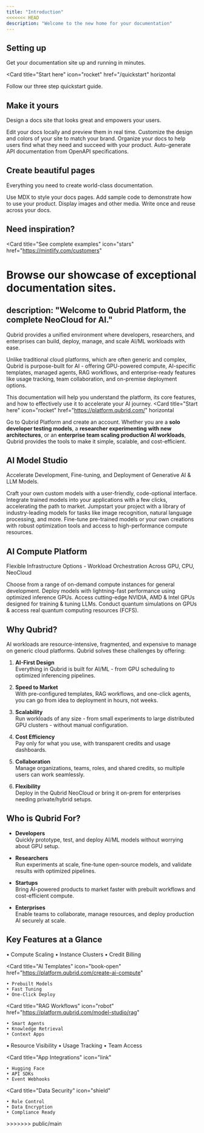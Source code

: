 ```yaml
---
title: "Introduction"
<<<<<<< HEAD
description: "Welcome to the new home for your documentation"
---
```


## Setting up

Get your documentation site up and running in minutes.

<Card
  title="Start here"
  icon="rocket"
  href="/quickstart"
  horizontal
>
  Follow our three step quickstart guide.
</Card>

## Make it yours

Design a docs site that looks great and empowers your users.

<Columns cols={2}>
  <Card
    title="Edit locally"
    icon="pen-to-square"
    href="/development"
  >
    Edit your docs locally and preview them in real time.
  </Card>
  <Card
    title="Customize your site"
    icon="palette"
    href="/essentials/settings"
  >
    Customize the design and colors of your site to match your brand.
  </Card>
    <Card
    title="Set up navigation"
    icon="map"
    href="/essentials/navigation"
  >
    Organize your docs to help users find what they need and succeed with your product.
  </Card>
  <Card
    title="API documentation"
    icon="terminal"
    href="/api-reference/introduction"
  >
    Auto-generate API documentation from OpenAPI specifications.
  </Card>
</Columns>

## Create beautiful pages

Everything you need to create world-class documentation.

<Columns cols={2}>
  <Card
    title="Write with MDX"
    icon="pen-fancy"
    href="/essentials/markdown"
  >
    Use MDX to style your docs pages.
  </Card>
  <Card
    title="Code samples"
    icon="code"
    href="/essentials/code"
  >
    Add sample code to demonstrate how to use your product.
  </Card>
  <Card
    title="Images"
    icon="image"
    href="/essentials/images"
  >
    Display images and other media.
  </Card>
  <Card
    title="Reusable snippets"
    icon="recycle"
    href="/essentials/reusable-snippets"
  >
    Write once and reuse across your docs.
  </Card>
</Columns>

## Need inspiration?

<Card
  title="See complete examples"
  icon="stars"
  href="https://mintlify.com/customers"
>
  Browse our showcase of exceptional documentation sites.
</Card>
=======
description: "Welcome to Qubrid Platform, the complete NeoCloud for AI."
---
Qubrid provides a unified environment where developers, researchers, and enterprises can build, deploy, manage, and scale AI/ML workloads with ease.

Unlike traditional cloud platforms, which are often generic and complex, Qubrid is purpose-built for AI - offering GPU-powered compute, AI-specific templates, managed agents, RAG workflows, and enterprise-ready features like usage tracking, team collaboration, and on-premise deployment options.

This documentation will help you understand the platform, its core features, and how to effectively use it to accelerate your AI journey.
<Card
  title="Start here"
  icon="rocket"
  href="https://platform.qubrid.com/"
  horizontal
>
  Go to Qubrid Platform and create an account.
</Card>
Whether you are a **solo developer testing models**, a **researcher experimenting with new architectures**, or an **enterprise team scaling production AI workloads**, Qubrid provides the tools to make it simple, scalable, and cost-efficient.

## AI Model Studio

  Accelerate Development, Fine-tuning, and Deployment of Generative AI & LLM Models.

<Columns cols={2}>
<Card
    title="Frictionless Model Building"
    icon="microchip"
    href="https://platform.qubrid.com/model-studio/hugging-face-models"
  >
    Craft your own custom models with a user-friendly, code-optional interface.
  </Card>
    <Card
    title="Seamless Deployment"
    icon="server"
    href="https://platform.qubrid.com/model-studio/nvidia-inferencing"
  >
    Integrate trained models into your applications with a few clicks, accelerating the path to market.
  </Card>
  <Card
    title="Pre-trained Models"
    icon="computer"
    href="https://platform.qubrid.com/model-studio/inferencing"
  >
    Jumpstart your project with a library of industry-leading models for tasks like image recognition, natural language processing, and more.
  </Card>
  <Card
    title="Advanced Training & Tuning"
    icon="bolt-lightning"
    href="https://platform.qubrid.com/model-studio/model-tuning"
  >
    Fine-tune pre-trained models or your own creations with robust optimization tools and access to high-performance compute resources.
  </Card>
  
</Columns>

## AI Compute Platform

Flexible Infrastructure Options - Workload Orchestration Across GPU, CPU, NeoCloud


<Columns cols={2}>
  <Card
    title="Diverse Compute Instances"
    icon="binary"
    href=""
  >
    Choose from a range of on-demand compute instances for general development.
  </Card>
  <Card
    title="Optimized Inference GPUs"
    icon="computer"
    href=""
  >
    Deploy models with lightning-fast performance using optimized inference GPUs.
  </Card>
  <Card
    title="Specialized GPUs"
    icon="hard-drive"
    href=""
  >
    Access cutting-edge NVIDIA, AMD & Intel GPUs designed for training & tuning LLMs.
  </Card>
  <Card
    title="Quantum Simulations"
    icon="drone"
    href=""
  >
    Conduct quantum simulations on GPUs & access real quantum computing resources (FCFS).
  </Card>
</Columns>

## Why Qubrid?

AI workloads are resource-intensive, fragmented, and expensive to manage on generic cloud platforms. Qubrid solves these challenges by offering:  

1. **AI-First Design**  
   Everything in Qubrid is built for AI/ML - from GPU scheduling to optimized inferencing pipelines.  

2. **Speed to Market**  
   With pre-configured templates, RAG workflows, and one-click agents, you can go from idea to deployment in hours, not weeks.  

3. **Scalability**  
   Run workloads of any size - from small experiments to large distributed GPU clusters - without manual configuration.  

4. **Cost Efficiency**  
   Pay only for what you use, with transparent credits and usage dashboards.  

5. **Collaboration**  
   Manage organizations, teams, roles, and shared credits, so multiple users can work seamlessly.  

6. **Flexibility**  
   Deploy in the Qubrid NeoCloud or bring it on-prem for enterprises needing private/hybrid setups.  

## Who is Qubrid For?

- **Developers**  
  Quickly prototype, test, and deploy AI/ML models without worrying about GPU setup.  

- **Researchers**  
  Run experiments at scale, fine-tune open-source models, and validate results with optimized pipelines.  

- **Startups**  
  Bring AI-powered products to market faster with prebuilt workflows and cost-efficient compute.  

- **Enterprises**  
  Enable teams to collaborate, manage resources, and deploy production AI securely at scale.  

## Key Features at a Glance

<Columns cols={3}>
  <Card
    title="GPU Infrastructure"
    icon="database"
    href="https://platform.qubrid.com/create-ai-compute"
  >
    • Compute Scaling  
    • Instance Clusters  
    • Credit Billing  
  </Card>

  <Card
    title="AI Templates"
    icon="book-open"
    href="https://platform.qubrid.com/create-ai-compute"
  >
    • Prebuilt Models  
    • Fast Tuning  
    • One-Click Deploy  
  </Card>

  <Card
    title="RAG Workflows"
    icon="robot"
    href="https://platform.qubrid.com/model-studio/rag"
  >
    • Smart Agents  
    • Knowledge Retrieval  
    • Context Apps  
  </Card>
</Columns>

<Columns cols={3}>
  <Card
    title="User Dashboard"
    icon="user"
    href="https://platform.qubrid.com/dashboard"
  >
    • Resource Visibility  
    • Usage Tracking  
    • Team Access  
  </Card>

  <Card
    title="App Integrations"
    icon="link"
  >
    • Hugging Face  
    • API SDKs  
    • Event Webhooks  
  </Card>

  <Card
    title="Data Security"
    icon="shield"
  >
    • Role Control  
    • Data Encryption  
    • Compliance Ready  
  </Card>
</Columns>
>>>>>>> public/main
